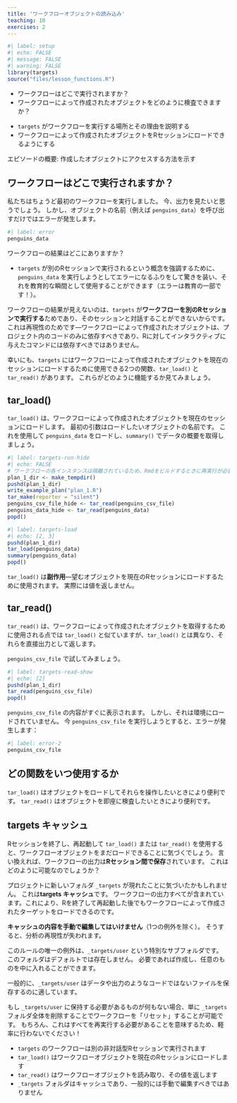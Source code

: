 ```yaml
---
title: 'ワークフローオブジェクトの読み込み'
teaching: 10
exercises: 2
---
```


```r
#| label: setup
#| echo: FALSE
#| message: FALSE
#| warning: FALSE
library(targets)
source("files/lesson_functions.R")
```

:::::::::::::::::::::::::::::::::::::: questions 

- ワークフローはどこで実行されますか？
- ワークフローによって作成されたオブジェクトをどのように検査できますか？

::::::::::::::::::::::::::::::::::::::::::::::::

::::::::::::::::::::::::::::::::::::: objectives

- `targets` がワークフローを実行する場所とその理由を説明する
- ワークフローによって作成されたオブジェクトをRセッションにロードできるようにする

::::::::::::::::::::::::::::::::::::::::::::::::

::::::::::::::::::::::::::::::::::::: instructor

エピソードの概要: 作成したオブジェクトにアクセスする方法を示す

:::::::::::::::::::::::::::::::::::::

## ワークフローはどこで実行されますか？

私たちはちょうど最初のワークフローを実行しました。
今、出力を見たいと思うでしょう。
しかし、オブジェクトの名前（例えば `penguins_data`）を呼び出すだけではエラーが発生します。
```r
#| label: error
penguins_data
```

ワークフローの結果はどこにありますか？

::::::::::::::::::::::::::::::::::::: instructor

- `targets` が別のRセッションで実行されるという概念を強調するために、`penguins_data` を実行しようとしてエラーになるふりをして驚きを装い、それを教育的な瞬間として使用することができます（エラーは教育の一部です！）。

::::::::::::::::::::::::::::::::::::::::::::

ワークフローの結果が見えないのは、`targets` が**ワークフローを別のRセッションで実行する**ためであり、そのセッションと対話することができないからです。
これは再現性のためです---ワークフローによって作成されたオブジェクトは、プロジェクト内のコードのみに依存すべきであり、Rに対してインタラクティブに与えたコマンドには依存すべきではありません。

幸いにも、`targets` にはワークフローによって作成されたオブジェクトを現在のセッションにロードするために使用できる2つの関数、`tar_load()` と `tar_read()` があります。
これらがどのように機能するか見てみましょう。

## tar_load()

`tar_load()` は、ワークフローによって作成されたオブジェクトを現在のセッションにロードします。
最初の引数はロードしたいオブジェクトの名前です。
これを使用して `penguins_data` をロードし、`summary()` でデータの概要を取得しましょう。

```r
#| label: targets-run-hide
#| echo: FALSE
# ワークフローの各インスタンスは隔離されているため、Rmdをビルドするときに再実行が必要です
plan_1_dir <- make_tempdir()
pushd(plan_1_dir)
write_example_plan("plan_1.R")
tar_make(reporter = "silent")
penguins_csv_file_hide <- tar_read(penguins_csv_file)
penguins_data_hide <- tar_read(penguins_data)
popd()
```

```r
#| label: targets-load
#| echo: [2, 3]
pushd(plan_1_dir)
tar_load(penguins_data)
summary(penguins_data)
popd()
```

`tar_load()` は**副作用**---望むオブジェクトを現在のRセッションにロードするために使用されます。
実際には値を返しません。

## tar_read()

`tar_read()` は、ワークフローによって作成されたオブジェクトを取得するために使用される点では `tar_load()` と似ていますが、`tar_load()` とは異なり、それらを直接出力として返します。

`penguins_csv_file` で試してみましょう。

```r
#| label: targets-read-show
#| echo: [2]
pushd(plan_1_dir)
tar_read(penguins_csv_file)
popd()
```

`penguins_csv_file` の内容がすぐに表示されます。
しかし、それは環境にロードされていません。
今 `penguins_csv_file` を実行しようとすると、エラーが発生します：

```r
#| label: error-2
penguins_csv_file
```

## どの関数をいつ使用するか

`tar_load()` はオブジェクトをロードしてそれらを操作したいときにより便利です。
`tar_read()` はオブジェクトを即座に検査したいときにより便利です。

## targets キャッシュ

Rセッションを終了し、再起動して `tar_load()` または `tar_read()` を使用すると、ワークフローオブジェクトをまだロードできることに気づくでしょう。
言い換えれば、ワークフローの出力は**Rセッション間で保存**されています。
これはどのように可能なのでしょうか？

プロジェクトに新しいフォルダ `_targets` が現れたことに気づいたかもしれません。
これは**targets キャッシュ**です。
ワークフローの出力すべてが含まれています。これにより、Rを終了して再起動した後でもワークフローによって作成されたターゲットをロードできるのです。

**キャッシュの内容を手動で編集してはいけません**（1つの例外を除く）。
そうすると、分析の再現性が失われます。

このルールの唯一の例外は、`_targets/user` という特別なサブフォルダです。
このフォルダはデフォルトでは存在しません。
必要であれば作成し、任意のものを中に入れることができます。

一般的に、`_targets/user` はデータや出力のようなコードではないファイルを保存するのに適しています。

もし `_targets/user` に保持する必要があるものが何もない場合、単に `_targets` フォルダ全体を削除することでワークフローを「リセット」することが可能です。
もちろん、これはすべてを再実行する必要があることを意味するため、軽率に行わないでください！

::::::::::::::::::::::::::::::::::::: keypoints 

- `targets` のワークフローは別の非対話型Rセッションで実行されます
- `tar_load()` はワークフローオブジェクトを現在のRセッションにロードします
- `tar_read()` はワークフローオブジェクトを読み取り、その値を返します
- `_targets` フォルダはキャッシュであり、一般的には手動で編集すべきではありません

::::::::::::::::::::::::::::::::::::::::::::
